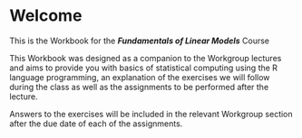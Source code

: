 # Welcome {.unnumbered}

This is the Workbook for the ***Fundamentals of Linear Models*** Course

This Workbook was designed as a companion to the Workgroup lectures and aims to provide you with basics of statistical computing using the R language programming, an explanation of the exercises we will follow during the class as well as the assignments to be performed after the lecture.

Answers to the exercises will be included in the relevant Workgroup section after the due date of each of the assignments.
